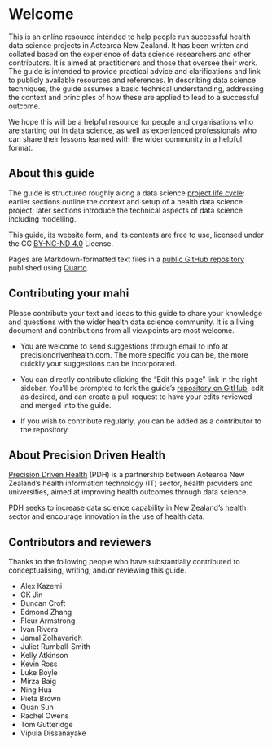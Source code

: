 # Welcome {.unnumbered}

This is an online resource intended to help people run successful health data science projects in Aotearoa New Zealand. It has been written and collated based on the experience of data science researchers and other contributors. It is aimed at practitioners and those that oversee their work. The guide is intended to provide practical advice and clarifications and link to publicly available resources and references. In describing data science techniques, the guide assumes a basic technical understanding, addressing the context and principles of how these are applied to lead to a successful outcome.

We hope this will be a helpful resource for people and organisations who are starting out in data science, as well as experienced professionals who can share their lessons learned with the wider community in a helpful format.

## About this guide

The guide is structured roughly along a data science [project life cycle](basics.qmd#data-projects-have-a-lifecycle): earlier sections outline the context and setup of a health data science project; later sections introduce the technical aspects of data science including modelling.

This guide, its website form, and its contents are free to use, licensed under the CC [BY-NC-ND 4.0](https://creativecommons.org/licenses/by-nc-nd/4.0/) License.

Pages are Markdown-formatted text files in a [public GitHub repository](https://github.com/precisiondrivenhealth/guide) published using [Quarto](https://quarto.org/).

## Contributing your mahi

Please contribute your text and ideas to this guide to share your knowledge and questions with the wider health data science community. It is a living document and contributions from all viewpoints are most welcome. 

* You are welcome to send suggestions through email to info at precisiondrivenhealth.com. The more specific you can be, the more quickly your suggestions can be incorporated.

* You can directly contribute clicking the "Edit this page" link in the right sidebar. You'll be prompted to fork the guide's [repository on GitHub](https://github.com/precisiondrivenhealth/guide), edit as desired, and can create a pull request to have your edits reviewed and merged into the guide.

* If you wish to contribute regularly, you can be added as a contributor to the repository.

## About Precision Driven Health

[Precision Driven Health](https://precisiondrivenhealth.com) (PDH) is a partnership between Aotearoa New Zealand’s health information technology (IT) sector, health providers and universities, aimed at improving health outcomes through data science.
 
PDH seeks to increase data science capability in New Zealand’s health sector and encourage innovation in the use of health data.

## Contributors and reviewers

Thanks to the following people who have substantially contributed to conceptualising, writing, and/or reviewing this guide.

* Alex Kazemi
* CK Jin
* Duncan Croft
* Edmond Zhang
* Fleur Armstrong
* Ivan Rivera
* Jamal Zolhavarieh
* Juliet Rumball-Smith
* Kelly Atkinson
* Kevin Ross
* Luke Boyle
* Mirza Baig
* Ning Hua
* Pieta Brown
* Quan Sun
* Rachel Owens
* Tom Gutteridge
* Vipula Dissanayake
